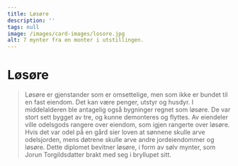 ```yaml
---
title: Løsøre
description: ''
tags: null
image: /images/card-images/losore.jpg
alt: 7 mynter fra en monter i utstillingen.
---
```




# Løsøre

<Blockquote 
    quote='«Hvis noen kjøper jordeiendom med sin kones eiendeler, løsøre eller bufe, og hun overlever ham, da skal hun bare ha det av jordeiendommene av arven etter ham som hun hadde i medgift, og bare det arvingen tillater utover det.»'
    footer='Arvetallet, kapittel 4' />

<Container stil="initial side">
    Løsøre er gjenstander som er omsettelige, men som ikke er bundet til en fast eiendom. Det kan være penger, utstyr og husdyr. I middelalderen ble antagelig også bygninger regnet som løsøre. De var stort sett bygget av tre, og kunne demonteres og flyttes. Av eiendeler ville odelsgods rangere over eiendom, som igjen rangerte over løsøre. Hvis det var odel på en gård sier loven at sønnene skulle arve odelsjorden, mens døtrene skulle arve andre jordeiendommer og løsøre.
</Container>

<Work id="ubb-diplom-0225"> 
Dette diplomet bevitner løsøre, i form av sølv mynter, som Jorun Torgildsdatter brakt med seg i bryllupet sitt.
</Work>
